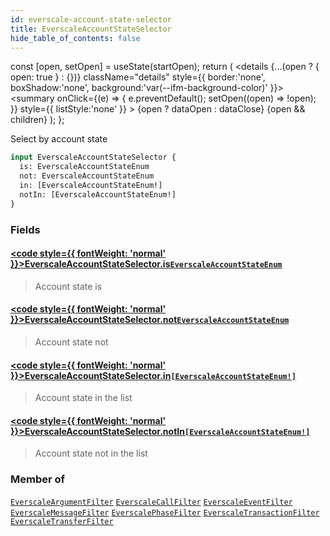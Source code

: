 ```yaml
---
id: everscale-account-state-selector
title: EverscaleAccountStateSelector
hide_table_of_contents: false
---
```







  const [open, setOpen] = useState(startOpen);
  return (
    <details {...(open ? { open: true } : {})} className="details" style={{ border:'none', boxShadow:'none', background:'var(--ifm-background-color)' }}>
      <summary
        onClick={(e) => {
          e.preventDefault();
          setOpen((open) => !open);
        }}
        style={{ listStyle:'none' }}
      >
      {open ? dataOpen : dataClose}
      </summary>
      {open && children}
    </details>
  );
};








Select by account state


```graphql
input EverscaleAccountStateSelector {
  is: EverscaleAccountStateEnum
  not: EverscaleAccountStateEnum
  in: [EverscaleAccountStateEnum!]
  notIn: [EverscaleAccountStateEnum!]
}
```




### Fields

#### [<code style={{ fontWeight: 'normal' }}>EverscaleAccountStateSelector.<b>is</b></code>](#)<Bullet />[`EverscaleAccountStateEnum`](/docs/v1/graphql-reference/enums/everscale-account-state-enum) <Badge class="badge badge--secondary" text="enum"/> 
> 
> 
> Account state is
> 

#### [<code style={{ fontWeight: 'normal' }}>EverscaleAccountStateSelector.<b>not</b></code>](#)<Bullet />[`EverscaleAccountStateEnum`](/docs/v1/graphql-reference/enums/everscale-account-state-enum) <Badge class="badge badge--secondary" text="enum"/> 
> 
> 
> Account state not
> 

#### [<code style={{ fontWeight: 'normal' }}>EverscaleAccountStateSelector.<b>in</b></code>](#)<Bullet />[`[EverscaleAccountStateEnum!]`](/docs/v1/graphql-reference/enums/everscale-account-state-enum) <Badge class="badge badge--secondary" text="list"/> <Badge class="badge badge--secondary" text="enum"/> 
> 
> 
> Account state in the list
> 

#### [<code style={{ fontWeight: 'normal' }}>EverscaleAccountStateSelector.<b>notIn</b></code>](#)<Bullet />[`[EverscaleAccountStateEnum!]`](/docs/v1/graphql-reference/enums/everscale-account-state-enum) <Badge class="badge badge--secondary" text="list"/> <Badge class="badge badge--secondary" text="enum"/> 
> 
> 
> Account state not in the list
> 



### Member of

[`EverscaleArgumentFilter`](/docs/v1/graphql-reference/inputs/everscale-argument-filter)  <Badge class="secondary" text="input"/><Bullet />[`EverscaleCallFilter`](/docs/v1/graphql-reference/inputs/everscale-call-filter)  <Badge class="secondary" text="input"/><Bullet />[`EverscaleEventFilter`](/docs/v1/graphql-reference/inputs/everscale-event-filter)  <Badge class="secondary" text="input"/><Bullet />[`EverscaleMessageFilter`](/docs/v1/graphql-reference/inputs/everscale-message-filter)  <Badge class="secondary" text="input"/><Bullet />[`EverscalePhaseFilter`](/docs/v1/graphql-reference/inputs/everscale-phase-filter)  <Badge class="secondary" text="input"/><Bullet />[`EverscaleTransactionFilter`](/docs/v1/graphql-reference/inputs/everscale-transaction-filter)  <Badge class="secondary" text="input"/><Bullet />[`EverscaleTransferFilter`](/docs/v1/graphql-reference/inputs/everscale-transfer-filter)  <Badge class="secondary" text="input"/>

